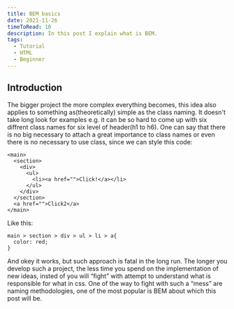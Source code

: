 ```yaml
---
title: BEM basics
date: 2021-11-26
timeToRead: 10
description: In this post I explain what is BEM.
tags:
  - Tutorial
  - HTML
  - Beginner
---
```

<article>
    <h2>Introduction</h2>
    <p>The bigger project the more complex everything becomes, this idea also applies to something as(theoretically) simple as the class naming. It doesn't take long look for examples e.g. it can be so hard to come up with six diffrent class names for six level of header(h1 to h6). One can say that there is no big necessary to attach a great importance to class names or even there is no necessary to use class, since we can style this code:</p>

```html:title=example-1
<main>
  <section>
    <div>
      <ul>
        <li><a href="">Click!</a></li>
      </ul>
    </div>
  </section>
  <a href="">Click2</a>
</main>
```

<p>Like this:</p>

```css:title=example-2
main > section > div > ul > li > a{
  color: red;
}
```

<p>And okey it works, but such approach is fatal in the long run. The longer you develop such a project, the less time you spend on the implementation of new ideas, insted of you will <q>fight</q> with attempt to understand what is responsible for what in css. One of the way to fight with such a <q>mess</q> are naming methodologies, one of the most popular is BEM about which this post will be.</p>

</article>